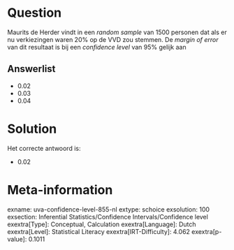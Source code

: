 Question
========

Maurits de Herder vindt in een *random sample* van 1500 personen dat als
er nu verkiezingen waren 20% op de VVD zou stemmen. De *margin of error*
van dit resultaat is bij een *confidence level* van 95% gelijk aan

Answerlist
----------

* 0.02
* 0.03
* 0.04

Solution
========

Het correcte antwoord is: 

* 0.02

Meta-information
================
exname: uva-confidence-level-855-nl
extype: schoice
exsolution: 100
exsection: Inferential Statistics/Confidence Intervals/Confidence level
exextra[Type]: Conceptual, Calculation
exextra[Language]: Dutch
exextra[Level]: Statistical Literacy
exextra[IRT-Difficulty]: 4.062
exextra[p-value]: 0.1011
